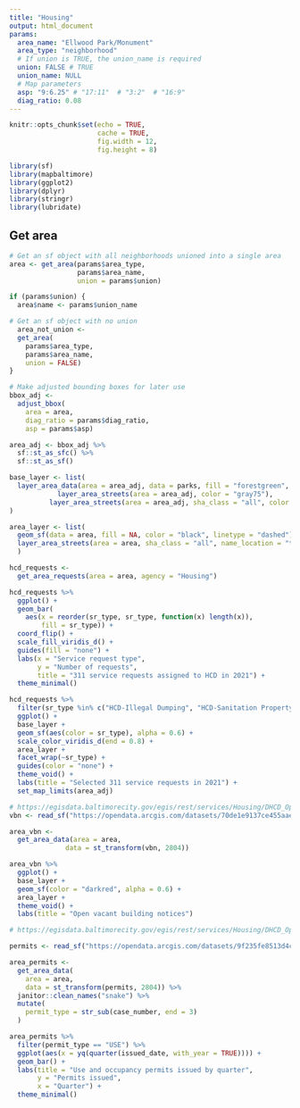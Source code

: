 ```yaml
---
title: "Housing"
output: html_document
params:
  area_name: "Ellwood Park/Monument"
  area_type: "neighborhood"
  # If union is TRUE, the union_name is required
  union: FALSE # TRUE
  union_name: NULL
  # Map parameters
  asp: "9:6.25" # "17:11"  # "3:2"  # "16:9"
  diag_ratio: 0.08
---
```


```r
knitr::opts_chunk$set(echo = TRUE,
                      cache = TRUE,
                      fig.width = 12,
                      fig.height = 8)

library(sf)
library(mapbaltimore)
library(ggplot2)
library(dplyr)
library(stringr)
library(lubridate)
```

## Get area

```r
# Get an sf object with all neighborhoods unioned into a single area
area <- get_area(params$area_type,
                 params$area_name,
                 union = params$union)

if (params$union) {
  area$name <- params$union_name

# Get an sf object with no union
  area_not_union <-
  get_area(
    params$area_type,
    params$area_name,
    union = FALSE)
}

# Make adjusted bounding boxes for later use
bbox_adj <-
  adjust_bbox(
    area = area,
    diag_ratio = params$diag_ratio,
    asp = params$asp)

area_adj <- bbox_adj %>%
  sf::st_as_sfc() %>%
  sf::st_as_sf()

base_layer <- list(
  layer_area_data(area = area_adj, data = parks, fill = "forestgreen", alpha = 0.6, color = NA),
            layer_area_streets(area = area_adj, color = "gray75"),
          layer_area_streets(area = area_adj, sha_class = "all", color = "gray55")
)

area_layer <- list(
  geom_sf(data = area, fill = NA, color = "black", linetype = "dashed"),
  layer_area_streets(area = area, sha_class = "all", name_location = "topright", show_streets = FALSE, show_names = TRUE, size = 3)
  )

```


```r
hcd_requests <-
  get_area_requests(area = area, agency = "Housing")

hcd_requests %>% 
  ggplot() +
  geom_bar(
    aes(x = reorder(sr_type, sr_type, function(x) length(x)),
        fill = sr_type)) +
  coord_flip() +
  scale_fill_viridis_d() +
  guides(fill = "none") +
  labs(x = "Service request type",
       y = "Number of requests",
       title = "311 service requests assigned to HCD in 2021") +
  theme_minimal()

hcd_requests %>% 
  filter(sr_type %in% c("HCD-Illegal Dumping", "HCD-Sanitation Property", "HCD-Vacant Building", "HCD-Maitenance Structure")) %>% 
  ggplot() +
  base_layer +
  geom_sf(aes(color = sr_type), alpha = 0.6) +
  scale_color_viridis_d(end = 0.8) +
  area_layer +
  facet_wrap(~sr_type) +
  guides(color = "none") +
  theme_void() +
  labs(title = "Selected 311 service requests in 2021") +
  set_map_limits(area_adj)

```


```r
# https://egisdata.baltimorecity.gov/egis/rest/services/Housing/DHCD_Open_Baltimore_Datasets/FeatureServer/1
vbn <- read_sf("https://opendata.arcgis.com/datasets/70de1e9137ce455aaee58f38b281d2cc_1.geojson")

area_vbn <-
  get_area_data(area = area,
              data = st_transform(vbn, 2804))

area_vbn %>% 
  ggplot() +
  base_layer +
  geom_sf(color = "darkred", alpha = 0.6) +
  area_layer +
  theme_void() +
  labs(title = "Open vacant building notices")
```


```r
# https://egisdata.baltimorecity.gov/egis/rest/services/Housing/DHCD_Open_Baltimore_Datasets/FeatureServer/3

permits <- read_sf("https://opendata.arcgis.com/datasets/9f235fe8513d4cabbfb7de329af91e83_3.geojson")

area_permits <-
  get_area_data(
    area = area,
    data = st_transform(permits, 2804)) %>% 
  janitor::clean_names("snake") %>% 
  mutate(
    permit_type = str_sub(case_number, end = 3)
  )

area_permits %>% 
  filter(permit_type == "USE") %>%
  ggplot(aes(x = yq(quarter(issued_date, with_year = TRUE)))) +
  geom_bar() +
  labs(title = "Use and occupancy permits issued by quarter",
       y = "Permits issued",
       x = "Quarter") +
  theme_minimal()
```




